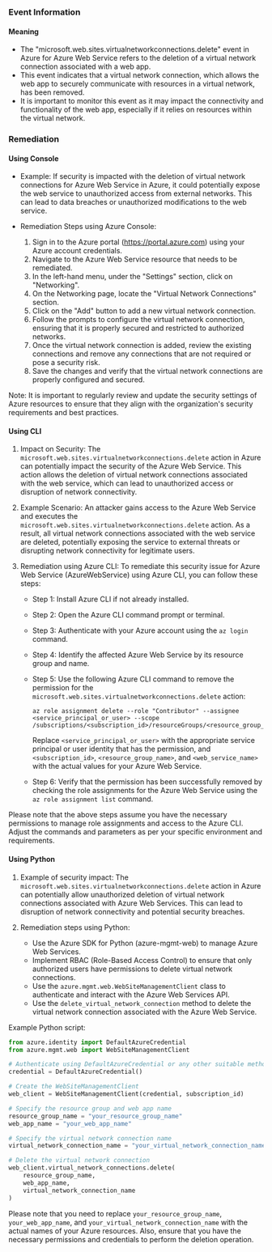 
### Event Information

#### Meaning

- The "microsoft.web.sites.virtualnetworkconnections.delete" event in Azure for Azure Web Service refers to the deletion of a virtual network connection associated with a web app.
- This event indicates that a virtual network connection, which allows the web app to securely communicate with resources in a virtual network, has been removed.
- It is important to monitor this event as it may impact the connectivity and functionality of the web app, especially if it relies on resources within the virtual network.

### Remediation

#### Using Console

- Example: If security is impacted with the deletion of virtual network connections for Azure Web Service in Azure, it could potentially expose the web service to unauthorized access from external networks. This can lead to data breaches or unauthorized modifications to the web service.

- Remediation Steps using Azure Console:
  1. Sign in to the Azure portal (https://portal.azure.com) using your Azure account credentials.
  2. Navigate to the Azure Web Service resource that needs to be remediated.
  3. In the left-hand menu, under the "Settings" section, click on "Networking".
  4. On the Networking page, locate the "Virtual Network Connections" section.
  5. Click on the "Add" button to add a new virtual network connection.
  6. Follow the prompts to configure the virtual network connection, ensuring that it is properly secured and restricted to authorized networks.
  7. Once the virtual network connection is added, review the existing connections and remove any connections that are not required or pose a security risk.
  8. Save the changes and verify that the virtual network connections are properly configured and secured.

Note: It is important to regularly review and update the security settings of Azure resources to ensure that they align with the organization's security requirements and best practices.

#### Using CLI

1. Impact on Security: The `microsoft.web.sites.virtualnetworkconnections.delete` action in Azure can potentially impact the security of the Azure Web Service. This action allows the deletion of virtual network connections associated with the web service, which can lead to unauthorized access or disruption of network connectivity.

2. Example Scenario: An attacker gains access to the Azure Web Service and executes the `microsoft.web.sites.virtualnetworkconnections.delete` action. As a result, all virtual network connections associated with the web service are deleted, potentially exposing the service to external threats or disrupting network connectivity for legitimate users.

3. Remediation using Azure CLI: To remediate this security issue for Azure Web Service (AzureWebService) using Azure CLI, you can follow these steps:

   - Step 1: Install Azure CLI if not already installed.
   - Step 2: Open the Azure CLI command prompt or terminal.
   - Step 3: Authenticate with your Azure account using the `az login` command.
   - Step 4: Identify the affected Azure Web Service by its resource group and name.
   - Step 5: Use the following Azure CLI command to remove the permission for the `microsoft.web.sites.virtualnetworkconnections.delete` action:

     ```
     az role assignment delete --role "Contributor" --assignee <service_principal_or_user> --scope /subscriptions/<subscription_id>/resourceGroups/<resource_group_name>/providers/Microsoft.Web/sites/<web_service_name>
     ```

     Replace `<service_principal_or_user>` with the appropriate service principal or user identity that has the permission, and `<subscription_id>`, `<resource_group_name>`, and `<web_service_name>` with the actual values for your Azure Web Service.

   - Step 6: Verify that the permission has been successfully removed by checking the role assignments for the Azure Web Service using the `az role assignment list` command.

Please note that the above steps assume you have the necessary permissions to manage role assignments and access to the Azure CLI. Adjust the commands and parameters as per your specific environment and requirements.

#### Using Python

1. Example of security impact: The `microsoft.web.sites.virtualnetworkconnections.delete` action in Azure can potentially allow unauthorized deletion of virtual network connections associated with Azure Web Services. This can lead to disruption of network connectivity and potential security breaches.

2. Remediation steps using Python:
   - Use the Azure SDK for Python (azure-mgmt-web) to manage Azure Web Services.
   - Implement RBAC (Role-Based Access Control) to ensure that only authorized users have permissions to delete virtual network connections.
   - Use the `azure.mgmt.web.WebSiteManagementClient` class to authenticate and interact with the Azure Web Services API.
   - Use the `delete_virtual_network_connection` method to delete the virtual network connection associated with the Azure Web Service.

Example Python script:
```python
from azure.identity import DefaultAzureCredential
from azure.mgmt.web import WebSiteManagementClient

# Authenticate using DefaultAzureCredential or any other suitable method
credential = DefaultAzureCredential()

# Create the WebSiteManagementClient
web_client = WebSiteManagementClient(credential, subscription_id)

# Specify the resource group and web app name
resource_group_name = "your_resource_group_name"
web_app_name = "your_web_app_name"

# Specify the virtual network connection name
virtual_network_connection_name = "your_virtual_network_connection_name"

# Delete the virtual network connection
web_client.virtual_network_connections.delete(
    resource_group_name,
    web_app_name,
    virtual_network_connection_name
)
```

Please note that you need to replace `your_resource_group_name`, `your_web_app_name`, and `your_virtual_network_connection_name` with the actual names of your Azure resources. Also, ensure that you have the necessary permissions and credentials to perform the deletion operation.

